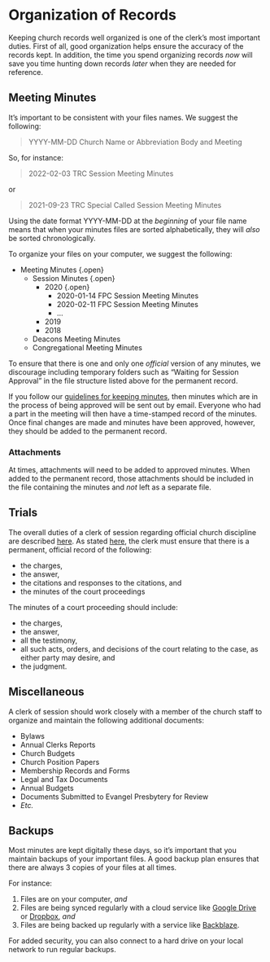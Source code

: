 # Organization of Records

Keeping church records well organized is one of the clerk's most important duties. First of all, good organization helps ensure the accuracy of the records kept. In addition, the time you spend organizing records *now* will save you time hunting down records *later* when they are needed for reference.

## Meeting Minutes

It's important to be consistent with your files names. We suggest the following: 

> YYYY-MM-DD Church Name or Abbreviation Body and Meeting

So, for instance:

> 2022-02-03 TRC Session Meeting Minutes

or

> 2021-09-23 TRC Special Called Session Meeting Minutes

Using the date format YYYY-MM-DD at the *beginning* of your file name means that when your minutes files are sorted alphabetically, they will *also* be sorted chronologically.

To organize your files on your computer, we suggest the following:

<div class="folder-outline">
* Meeting Minutes {.open}
  * Session Minutes {.open}
    * 2020 {.open}
      * 2020-01-14 FPC Session Meeting Minutes
      * 2020-02-11 FPC Session Meeting Minutes
      * …
    * 2019
    * 2018
  * Deacons Meeting Minutes
  * Congregational Meeting Minutes
</div>

To ensure that there is one and only one *official* version of any minutes, we discourage including temporary folders such as "Waiting for Session Approval" in the file structure listed above for the permanent record. 

If you follow our [guidelines for keeping minutes](keeping-minutes.html), then minutes which are in the process of being approved will be sent out by email. Everyone who had a part in the meeting will then have a time-stamped record of the minutes. Once final changes are made and minutes have been approved, however, they should be added to the permanent record.

### Attachments

At times, attachments will need to be added to approved minutes. When added to the permanent record, those attachments should be included in the file containing the minutes and *not* left as a separate file.

## Trials

The overall duties of a clerk of session regarding official church discipline are described [here](church-discipline-records.html). As stated [here](church-discipline-records.html#duties-of-the-clerk), the clerk must ensure that there is a permanent, official record of the following:

* the charges,
* the answer,
* the citations and responses to the citations, and
* the minutes of the court proceedings

The minutes of a court proceeding should include:

* the charges,
* the answer,
* all the testimony,
* all such acts, orders, and decisions of the court relating to the case, as either party may desire, and
* the judgment.

## Miscellaneous

A clerk of session should work closely with a member of the church staff to organize and maintain the following additional documents:

* Bylaws
* Annual Clerks Reports
* Church Budgets
* Church Position Papers
* Membership Records and Forms
* Legal and Tax Documents
* Annual Budgets
* Documents Submitted to Evangel Presbytery for Review
* *Etc.*

## Backups

Most minutes are kept digitally these days, so it's important that you maintain backups of your important files. A good backup plan ensures that there are always 3 copies of your files at all times.

For instance:

1. Files are on your computer, *and*
2. Files are being synced regularly with a cloud service like [Google Drive](https://drive.google.com) or [Dropbox](https://dropbox.com), *and*
3. Files are being backed up regularly with a service like [Backblaze](https://www.backblaze.com).

For added security, you can also connect to a hard drive on your local network to run regular backups.